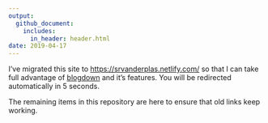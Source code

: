 ```yaml
---
output: 
  github_document:
    includes:
      in_header: header.html
date: 2019-04-17
---
```


I've migrated this site to [https://srvanderplas.netlify.com/](https://srvanderplas.netlify.com/) so that I can take full advantage of [blogdown](https://github.com/rstudio/blogdown) and it's features. You will be redirected automatically in 5 seconds. 

The remaining items in this repository are here to ensure that old links keep working. 
